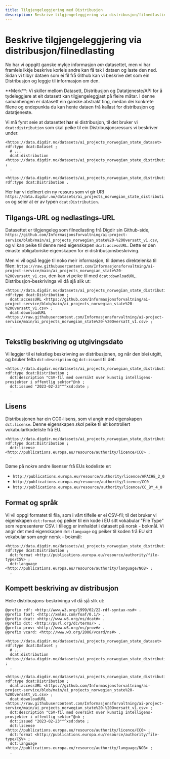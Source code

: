 ```yaml
---
title: Tilgjengeleggjering med Distribusjon
description: Beskrive tilgjengeleggjering via distribusjon/filnedlasting
---
```


# Beskrive tilgjengeleggjering via distribusjon/filnedlasting

No har vi oppgitt ganske mykje informasjon _om_ datasettet, men vi har framleis ikkje beskrive korleis andre kan få tak i dataen og laste den ned. Sidan vi tilbyr dataen som ei fil frå Github kan vi beskrive det som ein Distribusjon og leggje til informasjon om den.

<Alert data-size='sm'>
    **Merk**: Vi skiller mellom Datasett, Distribusjon og Datatjeneste/API for å tydeleggjere at eit datasett kan
    tilgjengeleggjast på fleire måtar. I denne samanhengen er datasett ein ganske abstrakt ting, medan dei konkrete
    filene og endepunkta du kan hente dataen frå kallast for distribusjon og datatjeneste.
</Alert>

Vi må fyrst seie at datasettet **har** ei distribusjon, til det bruker vi `dcat:distribution` som skal peike til ein Distribusjonsressurs vi beskriver under.

```turtle
<https://data.digdir.no/datasets/ai_projects_norwegian_state_dataset> rdf:type dcat:Dataset ;
  # ...
  dcat:distribution <https://data.digdir.no/datasets/ai_projects_norwegian_state_distribution> ;
  .

<https://data.digdir.no/datasets/ai_projects_norwegian_state_distribution> rdf:type dcat:Distribution .
```

Her har vi definert ein ny ressurs som vi gir URI `https://data.digdir.no/datasets/ai_projects_norwegian_state_distribution` og seier at er av typen `dcat:Distribution`.

## Tilgangs-URL og nedlastings-URL

Datasettet er tilgjengeleg som filnedlasting frå Digdir sin Github-side, `https://github.com/Informasjonsforvaltning/ai-project-service/blob/main/ai_projects_norwegian_state%20-%20Oversatt_v1.csv`, og vi kan peike til denne med eigenskapen `dcat:accessURL`. Dette er den einaste obligatoriske eigenskapen for ei distribusjonsbeskriving.

Men vi vil også leggje til noko meir informasjon, til dømes direktelenka til filen: `https://raw.githubusercontent.com/Informasjonsforvaltning/ai-project-service/main/ai_projects_norwegian_state%20-%20Oversatt_v1.csv`, den kan vi peike til med `dcat:downloadURL`. Distribusjon-beskrivinga vil då sjå slik ut:

```turtle
<https://data.digdir.no/datasets/ai_projects_norwegian_state_distribution> rdf:type dcat:Distribution ;
  dcat:accessURL <https://github.com/Informasjonsforvaltning/ai-project-service/blob/main/ai_projects_norwegian_state%20-%20Oversatt_v1.csv> ;
  dcat:downloadURL <https://raw.githubusercontent.com/Informasjonsforvaltning/ai-project-service/main/ai_projects_norwegian_state%20-%20Oversatt_v1.csv> ;
  .
```

## Tekstlig beskriving og utgivingsdato

Vi leggjer til ei tekstleg beskrivning av distribusjonen, og når den blei utgitt, og bruker felta `dct:description` og `dct:issued` til det:

```turtle
<https://data.digdir.no/datasets/ai_projects_norwegian_state_distribution> rdf:type dcat:Distribution ;
  dct:description "CSV-fil med oversikt over kunstig intelligens-prosjekter i offentlig sektor"@nb ;
  dct:issued "2023-02-23"^^xsd:date ;
  .
```

## Lisens

Distribusjonen har ein CC0-lisens, som vi angir med eigenskapen `dct:license`. Denne eigenskapen _skal_ peike til eit kontrollert vokabular/kodeliste frå EU.

```turtle
<https://data.digdir.no/datasets/ai_projects_norwegian_state_distribution> rdf:type dcat:Distribution ;
  dct:license <http://publications.europa.eu/resource/authority/licence/CC0> ;
  .
```

Døme på nokre andre lisenser frå EUs kodeliste er:

- `http://publications.europa.eu/resource/authority/licence/APACHE_2_0`
- `http://publications.europa.eu/resource/authority/licence/CC0`
- `http://publications.europa.eu/resource/authority/licence/CC_BY_4_0`

## Format og språk

Vi vil oppgi formatet til fila, som i vårt tilfelle er ei CSV-fil; til det bruker vi eigenskapen `dct:format` og peiker til ein kode i EU sitt vokabular "File Type" som representerer CSV.
I tillegg er innhaldet i datasett på norsk - bokmål. Vi angir det med eigenskapen `dct:language` og peiker til koden frå EU sitt vokabular som angir norsk - bokmål:

```turtle
<https://data.digdir.no/datasets/ai_projects_norwegian_state_distribution> rdf:type dcat:Distribution ;
  dct:format <http://publications.europa.eu/resource/authority/file-type/CSV> ;
  dct:language <http://publications.europa.eu/resource/authority/language/NOB> ;
  .
```

## Kompett beskriving av distribusjon

Heile distribusjons-beskrivinga vil då sjå slik ut:

```turtle
@prefix rdf: <http://www.w3.org/1999/02/22-rdf-syntax-ns#> .
@prefix foaf: <http://xmlns.com/foaf/0.1/> .
@prefix dcat: <http://www.w3.org/ns/dcat#> .
@prefix dct: <http://purl.org/dc/terms/> .
@prefix prov: <http://www.w3.org/ns/prov#> .
@prefix vcard: <http://www.w3.org/2006/vcard/ns#> .

<https://data.digdir.no/datasets/ai_projects_norwegian_state_dataset> rdf:type dcat:Dataset ;
  # ...
  dcat:distribution <https://data.digdir.no/datasets/ai_projects_norwegian_state_distribution> ;
  .

<https://data.digdir.no/datasets/ai_projects_norwegian_state_distribution> rdf:type dcat:Distribution ;
  dcat:accessURL <https://github.com/Informasjonsforvaltning/ai-project-service/blob/main/ai_projects_norwegian_state%20-%20Oversatt_v1.csv> ;
  dcat:downloadURL <https://raw.githubusercontent.com/Informasjonsforvaltning/ai-project-service/main/ai_projects_norwegian_state%20-%20Oversatt_v1.csv> ;
  dct:description "CSV-fil med oversikt over kunstig intelligens-prosjekter i offentlig sektor"@nb ;
  dct:issued "2023-02-23"^^xsd:date ;
  dct:license <http://publications.europa.eu/resource/authority/licence/CC0> ;
  dct:format <http://publications.europa.eu/resource/authority/file-type/CSV> ;
  dct:language <http://publications.europa.eu/resource/authority/language/NOB> ;
  .
```
